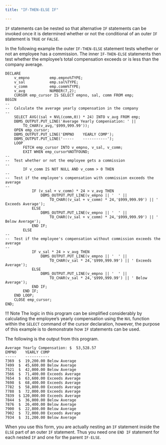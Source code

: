 ```yaml
---
title: "IF-THEN-ELSE IF"

---
```


<div id="if_then_else_if" class="registered_link"></div>

`IF` statements can be nested so that alternative `IF` statements can be invoked once it is determined whether or not the conditional of an outer `IF` statement is `TRUE` or `FALSE`.

In the following example the outer `IF-THEN-ELSE` statement tests whether or not an employee has a commission. The inner `IF-THEN-ELSE` statements then test whether the employee’s total compensation exceeds or is less than the company average.

```text
DECLARE
    v_empno         emp.empno%TYPE;
    v_sal           emp.sal%TYPE;
    v_comm          emp.comm%TYPE;
    v_avg           NUMBER(7,2);
    CURSOR emp_cursor IS SELECT empno, sal, comm FROM emp;
BEGIN
--
--  Calculate the average yearly compensation in the company
--
    SELECT AVG((sal + NVL(comm,0)) * 24) INTO v_avg FROM emp;
    DBMS_OUTPUT.PUT_LINE('Average Yearly Compensation: ' ||
        TO_CHAR(v_avg,'$999,999.99'));
    OPEN emp_cursor;
    DBMS_OUTPUT.PUT_LINE('EMPNO    YEARLY COMP');
    DBMS_OUTPUT.PUT_LINE('-----    -----------');
    LOOP
        FETCH emp_cursor INTO v_empno, v_sal, v_comm;
        EXIT WHEN emp_cursor%NOTFOUND;
--
--  Test whether or not the employee gets a commission
--
        IF v_comm IS NOT NULL AND v_comm > 0 THEN
--
--  Test if the employee's compensation with commission exceeds the average
--
            IF (v_sal + v_comm) * 24 > v_avg THEN
                DBMS_OUTPUT.PUT_LINE(v_empno || '  ' ||
                    TO_CHAR((v_sal + v_comm) * 24,'$999,999.99') || ' Exceeds Average');
            ELSE
                DBMS_OUTPUT.PUT_LINE(v_empno || '  ' ||
                    TO_CHAR((v_sal + v_comm) * 24,'$999,999.99') || ' Below Average');
            END IF;
        ELSE
--
--  Test if the employee's compensation without commission exceeds the
average
--
            IF v_sal * 24 > v_avg THEN
                DBMS_OUTPUT.PUT_LINE(v_empno || '  ' ||
                    TO_CHAR(v_sal * 24,'$999,999.99') || ' Exceeds Average');
            ELSE
                DBMS_OUTPUT.PUT_LINE(v_empno || '  ' ||
                    TO_CHAR(v_sal * 24,'$999,999.99') || ' Below Average');
            END IF;
        END IF;
    END LOOP;
    CLOSE emp_cursor;
END;
```

!!! Note
    The logic in this program can be simplified considerably by calculating the employee’s yearly compensation using the `NVL` function within the `SELECT` command of the cursor declaration, however, the purpose of this example is to demonstrate how `IF` statements can be used.

The following is the output from this program.

```text
Average Yearly Compensation: $  53,528.57
EMPNO    YEARLY COMP
-----    -----------
7369  $  19,200.00 Below Average
7499  $  45,600.00 Below Average
7521  $  42,000.00 Below Average
7566  $  71,400.00 Exceeds Average
7654  $  63,600.00 Exceeds Average
7698  $  68,400.00 Exceeds Average
7782  $  58,800.00 Exceeds Average
7788  $  72,000.00 Exceeds Average
7839  $ 120,000.00 Exceeds Average
7844  $  36,000.00 Below Average
7876  $  26,400.00 Below Average
7900  $  22,800.00 Below Average
7902  $  72,000.00 Exceeds Average
7934  $  31,200.00 Below Average
```

When you use this form, you are actually nesting an `IF` statement inside the `ELSE` part of an outer `IF` statement. Thus you need one `END IF` statement for each nested `IF` and one for the parent `IF-ELSE`.
